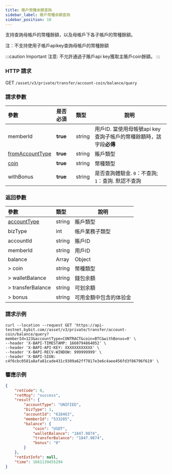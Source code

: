 ```yaml
---
title: 賬戶幣種余額查詢
sidebar_label: 賬戶幣種余額查詢
sidebar_position: 10
---
```

支持查詢母帳戶的幣種餘額，以及母帳戶下各子帳戶的幣種餘額。

注：不支持使用子帳戶apikey查詢母帳戶的幣種餘額


:::caution Important
注意: 不允許通過子賬戶api key獲取主賬戶coin餘額。
:::

### HTTP 請求
GET `/asset/v3/private/transfer/account-coin/balance/query`

### 請求參數
| 參數 | 是否必須 | 類型 | 說明|
|:----- |:-------|:-----|------ |
|memberId|<b>true</b> |string |用戶ID. 當使用母帳號api key查詢子帳戶的幣種餘額時，該字段<b>必傳</b> |
|[fromAccountType](../enum#accounttype)|<b>true</b> |string |賬戶類型 |
|[coin](../enum#coin) |<b>true</b> |string |幣種類型 |
|withBonus|<b>true</b> |string |是否查詢體驗金. `0`：不查詢; `1`：查詢. 默認不查詢 |

### 返回參數
| 參數 | 類型 | 說明|
|:----- |:-----|----- |
|[accountType](../enum#accounttype) |string |賬戶類型|
|bizType |int |帳戶業務子類型|
|accountId |string |賬戶ID|
|memberId |string |用戶ID|
|balance |Array |Object|
|> coin |string |幣種類型|
|> walletBalance |string |錢包余額|
|> transferBalance |string |可划余額|
|> bonus |string |可用金額中包含的体验金|

### 請求示例

<Tabs>
<TabItem value="console" label="Console">

```http
curl --location --request GET 'https://api-testnet.bybit.com//asset/v3/private/transfer/account-coin/balance/query?memberId=123&accountType=CONTRACT&coin=BTC&withBonus=0' \
--header 'X-BAPI-TIMESTAMP: 1660794864052' \
--header 'X-BAPI-API-KEY: XXXXXXXXXXXX' \
--header 'X-BAPI-RECV-WINDOW: 999999999' \
--header 'X-BAPI-SIGN: c4f6cbc0581a8afa81cade431c9389a62ff7817e3e6c4aee456fd3f86796f619' \
```

</TabItem>
</Tabs>

### 響應示例

<Tabs>
<TabItem value="js linear" label="assets">

```json
{
    "retCode": 0,
    "retMsg": "success",
    "result": {
        "accountType": "UNIFIED",
        "bizType": 1,
        "accountId": "618463",
        "memberId": "533285",
        "balance": {
            "coin": "USDT",
            "walletBalance": "1847.9874",
            "transferBalance": "1847.9874",
            "bonus": "0"
        }
    },
    "retExtInfo": null,
    "time": 1661139455294
}
```
</TabItem>
</Tabs>